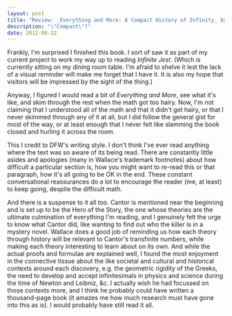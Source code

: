 ```yaml
---
layout: post
title: "Review: _Everything and More: A Compact History of Infinity_ by David Foster Wallace"
description: "\"Compact\"?"
date: 2012-08-22
---
```


Frankly, I'm surprised I finished this book. I sort of saw it as part of my current project to work my way up to reading _Infinite Jest_. (Which is currently sitting on my dining room table. I'm afraid to shelve it lest the lack of a visual reminder will make me forget that I have it. It is also my hope that visitors will be impressed by the sight of the thing.) 

Anyway, I figured I would read a bit of _Everything and More_, see what it's like, and skim through the rest when the math got too hairy. Now, I'm not claiming that I understood all of the math and that it didn't get hairy, or that I never skimmed through any of it at all, but I did follow the general gist for most of the way, or at least enough that I never felt like slamming the book closed and hurling it across the room. 

This I credit to DFW's writing style. I don't think I've ever read anything where the text was so aware of its being read. There are constantly little asides and apologies (many in Wallace's trademark footnotes) about how difficult a particular section is, how you might want to re-read this or that paragraph, how it's all going to be OK in the end. These constant conversational reassurances do a lot to encourage the reader (me, at least) to keep going, despite the difficult math. 

And there is a suspense to it all too. Cantor is mentioned near the beginning and is set up to be the Hero of the Story, the one whose theories are the ultimate culmination of everything I'm reading, and I genuinely felt the urge to know what Cantor did, like wanting to find out who the killer is in a mystery novel. Wallace does a good job of reminding us how each theory through history will be relevant to Cantor's transfinite numbers, while making each theory interesting to learn about on its own. And while the actual proofs and formulae are explained well, I found the most enjoyment in the connective tissue about the like societal and cultural and historical contexts around each discovery, e.g. the geometric rigidity of the Greeks, the need to develop and accept infinitesimals in physics and science during the time of Newton and Leibniz, &c. I actually wish he had focussed on those contexts more, and I think he probably could have written a thousand-page book (it amazes me how much research must have gone into this as is). I would probably have still read it all.
